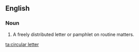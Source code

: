 ==English==
===Noun===
{{en-noun|sg=[[circular]] [[letter]]}} 
# A freely distributed letter or pamphlet on routine matters.

[[ta:circular letter]]